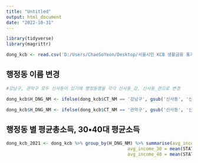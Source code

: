 ---
title: "Untitled"
output: html_document
date: "2022-10-31"
---

```{r}
library(tidyverse)
library(magrittr)
```


```{r}
dong_kcb <- read.csv('D:/Users/ChaeSoYeon/Desktop/서울시민 KCB 생활금융 통계_2021/dong_kcb_2021.csv', header = T, fileEncoding = 'CP949', encoding = 'UTF-8')
```

## 행정동 이름 변경
```{r}
#강남구, 관악구 모두 신사동이 있기에 행정동명을 각각 신사동_강, 신사동_관으로 변경

dong_kcb$H_DNG_NM <- ifelse(dong_kcb$CT_NM == '강남구', gsub('신사동', '신사동_강', dong_kcb$H_DNG_NM), dong_kcb$H_DNG_NM)

dong_kcb$H_DNG_NM <- ifelse(dong_kcb$CT_NM == '관악구', gsub('신사동', '신사동_관', dong_kcb$H_DNG_NM), dong_kcb$H_DNG_NM)
```

## 행정동 별 평균총소득, 30•40대 평균소득
```{r}
dong_kcb_2021 <- dong_kcb %>% group_by(H_DNG_NM) %>% summarise(avg_income = mean(STAT_H_DONG_013),
                                              avg_income_30 = mean(STAT_H_DONG_024),
                                              avg_income_40 = mean(STAT_H_DONG_025))
```
